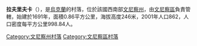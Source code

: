 {{coord|49|20|46|N|28|27|42|E|scale:30000|display=title}}

'''拉夫里夫卡'''（{{lang-uk|Лаврівка}}），是[[烏克蘭|烏克蘭]]的村落，位於該國西南部[[文尼察州|文尼察州]]，由[[文尼察區|文尼察區]]負責管轄，始建於1691年，面積0.86平方公里，海拔高度246米，2001年人口862，人口密度每平方公里998.84人。

[[Category:文尼察州村落|Category:文尼察州村落]]
[[Category:文尼察區村落|Category:文尼察區村落]]


{{Vinnytsia-geo-stub}}
